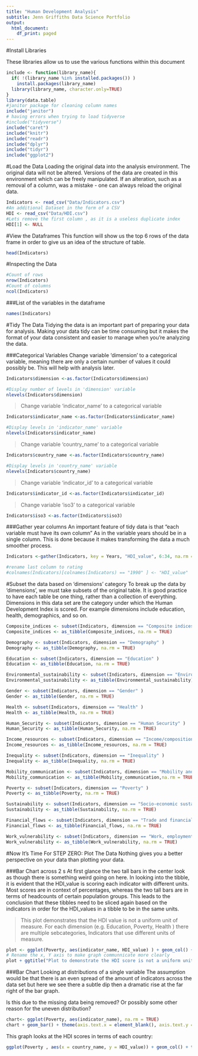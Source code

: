 ```yaml
---
title: "Human Development Analysis"
subtitle: Jenn Griffiths Data Science Portfolio
output:
  html_document:
    df_print: paged
---
```

#Install Libraries 

These libraries allow us to use the various functions within this document

```r
include <- function(library_name){
  if( !(library_name %in% installed.packages()) )
    install.packages(library_name) 
  library(library_name, character.only=TRUE)
}
library(data.table)
#janitor package for cleaning column names
include("janitor")
# having errors when trying to load tidyverse
#include("tidyverse")
include("caret")
include("knitr")
include("readr")
include("dplyr")
include("tidyr")
include("ggplot2")
```
#Load the Data
Loading the original data into the analysis environment. The original data will not be altered. Versions of the data are created in this environment which can be freely manipulated. If an alteration, such as a removal of a column, was a mistake - one can always reload the original data. 
```r
Indicators <- read_csv("Data/Indicators.csv")
#An additional Dataset in the form of a CSV
HDI <- read_csv("Data/HDI.csv")
#Lets remove the first column , as it is a useless duplicate index
HDI[1] <- NULL
```
#View the Dataframes
This function will show us the top 6 rows of the data frame in order to give us an idea of the structure of table. 
```r
head(Indicators)
```
#Inspecting the Data
```r
#Count of rows
nrow(Indicators)
#Count of columns
ncol(Indicators)
```
###List of the variables in the dataframe
```r
names(Indicators)
```
#Tidy The Data
Tidying the data is an important part of preparing your data for analysis. Making your data tidy can be time consuming but it makes the format of your data consistent and easier to manage when you're analyzing the data.

###Categorical Variables
Change variable 'dimension' to a categorical variable, meaning there are only a certain number of values it could possibly be. This will help with analysis later. 

```r
Indicators$dimension <-as.factor(Indicators$dimension)

#Display number of levels in 'dimension' variable
nlevels(Indicators$dimension)
```
>Change variable 'indicator_name' to a categorical variable

```r
Indicators$indicator_name <-as.factor(Indicators$indicator_name)

#Display levels in 'indicator_name' variable
nlevels(Indicators$indicator_name)
```
>Change variable 'country_name' to a categorical variable

```r
Indicators$country_name <-as.factor(Indicators$country_name)

#Display levels in 'country_name' variable
nlevels(Indicators$country_name)
```
>Change variable 'indicator_id' to a categorical variable

```r
Indicators$indicator_id <-as.factor(Indicators$indicator_id)
```
>Change variable 'iso3' to a categorical variable

```r
Indicators$iso3 <-as.factor(Indicators$iso3)
```
###Gather year columns
An important feature of tidy data is that "each variable must have its own column" As in the variable years should be in a single column. This is done because it makes transforming the data a much smoother process. 
```r
Indicators <-gather(Indicators, key = Years, "HDI_value", 6:34, na.rm = TRUE)

#rename last column to rating
#colnames(Indicators)[colnames(Indicators) == "1990" ] <- "HDI_value"
```
#Subset the data based on 'dimensions' category
To break up the data by 'dimensions', we must take subsets of the original table. It is good practice to have each table be one thing, rather than a collection of everything. Dimensions in this data set are the category under which the Human Development Index is scored. For example dimensions include education, health, demographics, and so on. 

```r
Composite_indices <- subset(Indicators, dimension == "Composite indices" )
Composite_indices <- as_tibble(Composite_indices, na.rm = TRUE)

Demography <- subset(Indicators, dimension == "Demography" )
Demography <- as_tibble(Demography, na.rm = TRUE)

Education <- subset(Indicators, dimension == "Education" )
Education <- as_tibble(Education, na.rm = TRUE)

Environmental_sustainability <- subset(Indicators, dimension == "Environmental sustainability" )
Environmental_sustainability <- as_tibble(Environmental_sustainability)

Gender <- subset(Indicators, dimension == "Gender" )
Gender <- as_tibble(Gender, na.rm = TRUE)

Health <- subset(Indicators, dimension == "Health" )
Health <- as_tibble(Health, na.rm = TRUE)

Human_Security <- subset(Indicators, dimension == "Human Security" )
Human_Security <- as_tibble(Human_Security, na.rm = TRUE)

Income_resources <- subset(Indicators, dimension == "Income/composition of resources" )
Income_resources <- as_tibble(Income_resources, na.rm = TRUE)

Inequality <- subset(Indicators, dimension == "Inequality" )
Inequality <- as_tibble(Inequality, na.rm = TRUE)

Mobility_communication <- subset(Indicators, dimension == "Mobility and communication" )
Mobility_communication <- as_tibble(Mobility_communication,na.rm = TRUE)

Poverty <- subset(Indicators, dimension == "Poverty" )
Poverty <- as_tibble(Poverty, na.rm = TRUE)

Sustainability <- subset(Indicators, dimension == "Socio-economic sustainability" )
Sustainability <- as_tibble(Sustainability, na.rm = TRUE)

Financial_flows <- subset(Indicators, dimension == "Trade and financial flows" )
Financial_flows <- as_tibble(Financial_flows, na.rm = TRUE)

Work_vulnerability <- subset(Indicators, dimension == "Work, employment and vulnerability" )
Work_vulnerability <- as_tibble(Work_vulnerability, na.rm = TRUE)
```


#Now It's Time For STEP ZERO: Plot The Data
Nothing gives you a better perspective on your data than plotting your data. 

###Bar Chart across 2 s
At first glance the two tall bars in the center look as though there is something weird going on here. In looking into the tibble, it is evident that the HDI_value is scoring each indicator with different units. Most scores are in context of percentages, whereas the two tall bars are in terms of headcounts of certain population groups. This leads to the conclusion that these tibbles need to be sliced again based on the indicators in order for the HDI_values in a tibble to be in the same units.

> This plot demonstrates that the HDI value is not a uniform unit of measure. For each dimension (e.g. Education, Poverty, Health ) there are multiple sebcategories, Indicators that use different units of measure. 

```r
plot <- ggplot(Poverty, aes(indicator_name, HDI_value) ) + geom_col() + geom_path(colour = "red", na.rm = TRUE)
# Rename the x, Y axis to make graph communnicate more clearly
plot + ggtitle("Plot to demonstrate the HDI score is not a uniform unit of measure") + theme(axis.text.x = element_blank(), axis.text.y = element_blank(), axis.ticks = element_blank()) + xlab("Indicators Within A Dimension") + ylab("HDI Score")
```

###Bar Chart
Looking at distributions of a single variable
The assumption would be that there is an even spread of the amount of indicators across the data set but here we see there a subtle dip then a dramatic rise at the far right of the bar graph. 

Is this due to the missing data being removed? Or possibly some other reason for the uneven distribution?

```r

chart<- ggplot(Poverty, aes(indicator_name), na.rm = TRUE)
chart + geom_bar() + theme(axis.text.x = element_blank(), axis.text.y = element_blank(), axis.ticks = element_blank())+ ggtitle('Indicators Have a Slight Variation In Occurrences')
```

This graph looks at the HDI scores in terms of each country:
```r
ggplot(Poverty , aes(x = country_name, y = HDI_value)) + geom_col() + theme(axis.text.x = element_blank(), axis.text.y = element_blank(), axis.ticks = element_blank())+ ggtitle("HDI Scores Among Each Country")
```

